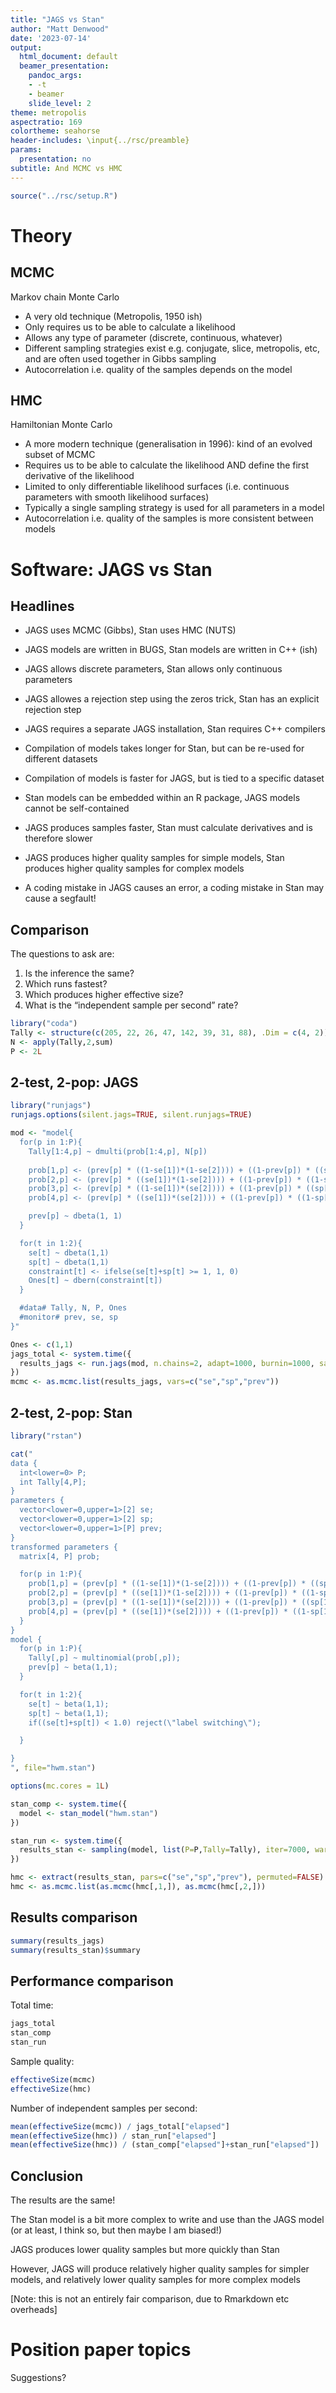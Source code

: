 ```yaml
---
title: "JAGS vs Stan"
author: "Matt Denwood"
date: '2023-07-14'
output:
  html_document: default
  beamer_presentation:
    pandoc_args:
    - -t
    - beamer
    slide_level: 2
theme: metropolis
aspectratio: 169
colortheme: seahorse
header-includes: \input{../rsc/preamble}
params:
  presentation: no
subtitle: And MCMC vs HMC
---
```


```r
source("../rsc/setup.R")
```

# Theory

## MCMC

Markov chain Monte Carlo

- A very old technique (Metropolis, 1950 ish)
- Only requires us to be able to calculate a likelihood
- Allows any type of parameter (discrete, continuous, whatever)
- Different sampling strategies exist e.g. conjugate, slice, metropolis, etc, and are often used together in Gibbs sampling
- Autocorrelation i.e. quality of the samples depends on the model


## HMC

Hamiltonian Monte Carlo

- A more modern technique (generalisation in 1996):  kind of an evolved subset of MCMC
- Requires us to be able to calculate the likelihood AND define the first derivative of the likelihood
- Limited to only differentiable likelihood surfaces (i.e. continuous parameters with smooth likelihood surfaces)
- Typically a single sampling strategy is used for all parameters in a model
- Autocorrelation i.e. quality of the samples is more consistent between models

# Software: JAGS vs Stan

## Headlines

- JAGS uses MCMC (Gibbs), Stan uses HMC (NUTS)

- JAGS models are written in BUGS, Stan models are written in C++ (ish)

- JAGS allows discrete parameters, Stan allows only continuous parameters

- JAGS allowes a rejection step using the zeros trick, Stan has an explicit rejection step

- JAGS requires a separate JAGS installation, Stan requires C++ compilers

- Compilation of models takes longer for Stan, but can be re-used for different datasets

- Compilation of models is faster for JAGS, but is tied to a specific dataset

- Stan models can be embedded within an R package, JAGS models cannot be self-contained

- JAGS produces samples faster, Stan must calculate derivatives and is therefore slower

- JAGS produces higher quality samples for simple models, Stan produces higher quality samples for complex models

- A coding mistake in JAGS causes an error, a coding mistake in Stan may cause a segfault!


## Comparison

The questions to ask are:

1. Is the inference the same?
1. Which runs fastest?
1. Which produces higher effective size?
1. What is the "independent sample per second" rate?

```r
library("coda")
Tally <- structure(c(205, 22, 26, 47, 142, 39, 31, 88), .Dim = c(4, 2))
N <- apply(Tally,2,sum)
P <- 2L
```

## 2-test, 2-pop:  JAGS

```r
library("runjags")
runjags.options(silent.jags=TRUE, silent.runjags=TRUE)

mod <- "model{
  for(p in 1:P){
    Tally[1:4,p] ~ dmulti(prob[1:4,p], N[p])
    
    prob[1,p] <- (prev[p] * ((1-se[1])*(1-se[2]))) + ((1-prev[p]) * ((sp[1])*(sp[2])))
    prob[2,p] <- (prev[p] * ((se[1])*(1-se[2]))) + ((1-prev[p]) * ((1-sp[1])*(sp[2])))
    prob[3,p] <- (prev[p] * ((1-se[1])*(se[2]))) + ((1-prev[p]) * ((sp[1])*(1-sp[2])))
    prob[4,p] <- (prev[p] * ((se[1])*(se[2]))) + ((1-prev[p]) * ((1-sp[1])*(1-sp[2])))

    prev[p] ~ dbeta(1, 1)
  }

  for(t in 1:2){
    se[t] ~ dbeta(1,1)
    sp[t] ~ dbeta(1,1)
    constraint[t] <- ifelse(se[t]+sp[t] >= 1, 1, 0)
    Ones[t] ~ dbern(constraint[t])
  }

  #data# Tally, N, P, Ones
  #monitor# prev, se, sp
}"

Ones <- c(1,1)
jags_total <- system.time({
  results_jags <- run.jags(mod, n.chains=2, adapt=1000, burnin=1000, sample=5000, summarise=FALSE)
})
mcmc <- as.mcmc.list(results_jags, vars=c("se","sp","prev"))
```



## 2-test, 2-pop:  Stan


```r
library("rstan")

cat("
data {
  int<lower=0> P;
  int Tally[4,P];
}
parameters {
  vector<lower=0,upper=1>[2] se;
  vector<lower=0,upper=1>[2] sp;
  vector<lower=0,upper=1>[P] prev;
}
transformed parameters {
  matrix[4, P] prob;

  for(p in 1:P){
    prob[1,p] = (prev[p] * ((1-se[1])*(1-se[2]))) + ((1-prev[p]) * ((sp[1])*(sp[2])));
    prob[2,p] = (prev[p] * ((se[1])*(1-se[2]))) + ((1-prev[p]) * ((1-sp[1])*(sp[2])));
    prob[3,p] = (prev[p] * ((1-se[1])*(se[2]))) + ((1-prev[p]) * ((sp[1])*(1-sp[2])));
    prob[4,p] = (prev[p] * ((se[1])*(se[2]))) + ((1-prev[p]) * ((1-sp[1])*(1-sp[2])));
  }
}
model {
  for(p in 1:P){
    Tally[,p] ~ multinomial(prob[,p]);
    prev[p] ~ beta(1,1);
  }

  for(t in 1:2){
    se[t] ~ beta(1,1);
    sp[t] ~ beta(1,1);
    if((se[t]+sp[t]) < 1.0) reject(\"label switching\");

  }

}
", file="hwm.stan")

options(mc.cores = 1L)

stan_comp <- system.time({
  model <- stan_model("hwm.stan")
})

stan_run <- system.time({
  results_stan <- sampling(model, list(P=P,Tally=Tally), iter=7000, warmup=2000, chains=2)
})

hmc <- extract(results_stan, pars=c("se","sp","prev"), permuted=FALSE)
hmc <- as.mcmc.list(as.mcmc(hmc[,1,]), as.mcmc(hmc[,2,]))
```


## Results comparison

```r
summary(results_jags)
summary(results_stan)$summary
```


## Performance comparison

Total time:

```r
jags_total
stan_comp
stan_run
```
Sample quality:

```r
effectiveSize(mcmc)
effectiveSize(hmc)
```

Number of independent samples per second:

```r
mean(effectiveSize(mcmc)) / jags_total["elapsed"]
mean(effectiveSize(hmc)) / stan_run["elapsed"]
mean(effectiveSize(hmc)) / (stan_comp["elapsed"]+stan_run["elapsed"])
```

## Conclusion

The results are the same!

The Stan model is a bit more complex to write and use than the JAGS model (or at least, I think so, but then maybe I am biased!)

JAGS produces lower quality samples but more quickly than Stan

However, JAGS will produce relatively higher quality samples for simpler models, and relatively lower quality samples for more complex models

[Note: this is not an entirely fair comparison, due to Rmarkdown etc overheads]

# Position paper topics

Suggestions?
